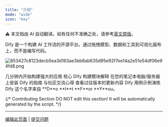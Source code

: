```yaml
---
title: "介绍"
mode: "wide"
icon: "key"
---
```


<Note> ⚠️ 本文档由 AI 自动翻译。如有任何不准确之处，请参考[英文原版](/en/documentation/pages/getting-started/introduction)。</Note>


Dify 是一个构建 AI 工作流的开源平台。通过拖拽模型、数据和工具到可视化画布上，而不是编写代码。

![853427c8123decb5ea3d163ae3bb8ab635d95e92f7ee14a2e51e54df06e94fd8.png](/images/853427c8123decb5ea3d163ae3bb8ab635d95e92f7ee14a2e51e54df06e94fd8.png)

<CardGroup cols={3}>
  <Card title="快速开始" icon="play" href="en/getting-started/quick-start">
    几分钟内开始构建强大的应用
  </Card>
  <Card title="概念" icon="highlighter" iconType="regular" href="en/guides/workflow/key-concepts">
    核心 Dify 构建模块解释
  </Card>
  <Card title="安装" icon="arrow-down-to-line" href="en/getting-started/install-self-hosted/docker-compose">
    在您的笔记本电脑/服务器上安装 Dify 的指南
  </Card>
  <Card title="论坛" icon="message" href="https://discord.gg/FngNHpbcY7">
    与社区交流心得
  </Card>
  <Card title="更新日志" icon="bell" href="https://github.com/langgenius/dify/releases">
    查看过往版本的更新内容
  </Card>
  <Card title="示例" icon="lightbulb" href="en/workshop/basic/build-ai-image-generation-app">
    Dify 用例示例演练
  </Card>
</CardGroup>

<Info>
  Dify 这个名字来自 **D**o **I**t **F**or **Y**ou。
</Info>

{/*
Contributing Section
DO NOT edit this section!
It will be automatically generated by the script.
*/}

---

[编辑此页面](https://github.com/langgenius/dify-docs/edit/main/zh-hans/documentation/pages/getting-started/introduction.mdx) | [提交问题](https://github.com/langgenius/dify-docs/issues/new?template=docs.yml)

